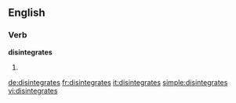 ==English==

===Verb===
'''disintegrates'''

# {{en-third-person singular of|disintegrate}}

[[de:disintegrates]]
[[fr:disintegrates]]
[[it:disintegrates]]
[[simple:disintegrates]]
[[vi:disintegrates]]